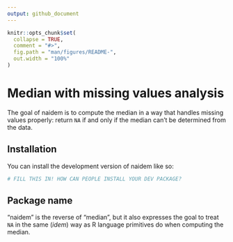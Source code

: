 ```yaml
---
output: github_document
---
```


<!-- README.md is generated from README.Rmd. Please edit that file -->

```r
knitr::opts_chunk$set(
  collapse = TRUE,
  comment = "#>",
  fig.path = "man/figures/README-",
  out.width = "100%"
)
```

# Median with missing values analysis

<!-- badges: start -->

<!-- badges: end -->

The goal of naidem is to compute the median in a way that handles missing values properly: return `NA` if and only if the median can't be determined from the data.

## Installation

You can install the development version of naidem like so:

``` r
# FILL THIS IN! HOW CAN PEOPLE INSTALL YOUR DEV PACKAGE?
```

## Package name

"naidem" is the reverse of "median", but it also expresses the goal to treat `NA` in the same (*idem*) way as R language primitives do when computing the median.
